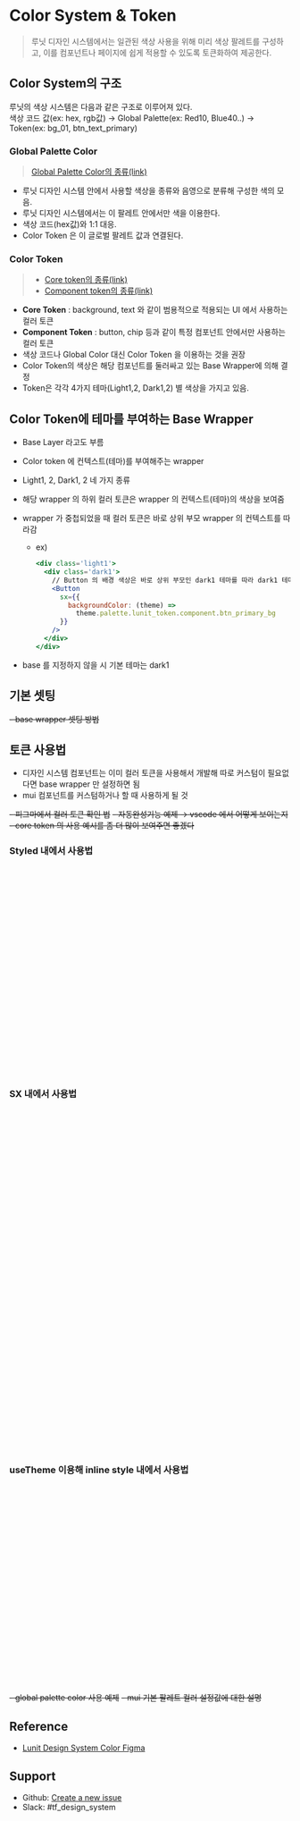 


<Meta of={ColorsStories} />

# Color System & Token

> 루닛 디자인 시스템에서는 일관된 색상 사용을 위해 미리 색상 팔레트를 구성하고, 이를 컴포넌트나 페이지에 쉽게 적용할 수 있도록 토큰화하여 제공한다.

## Color System의 구조
루닛의 색상 시스템은 다음과 같은 구조로 이루어져 있다.<br />
색상 코드 값(ex: hex, rgb값) → Global Palette(ex: Red10, Blue40..) → Token(ex: bg_01, btn_text_primary)

<ColorSystem />

### Global Palette Color

> [Global Palette Color의 종류(link)](?path=/story/foundation-colors--global-colors)
- 루닛 디자인 시스템 안에서 사용할 색상을 종류와 음영으로 분류해 구성한 색의 모음.
- 루닛 디자인 시스템에서는 이 팔레트 안에서만 색을 이용한다.
- 색상 코드(hex값)와 1:1 대응.
- Color Token 은 이 글로벌 팔레트 값과 연결된다.

### Color Token

> - [Core token의 종류(link)](?path=/story/foundation-colors--core-tokens)
> - [Component token의 종류(link)](?path=/story/foundation-colors--component-tokens)

- **Core Token** : background, text 와 같이 범용적으로 적용되는 UI 에서 사용하는 컬러 토큰
- **Component Token** : button, chip 등과 같이 특정 컴포넌트 안에서만 사용하는 컬러 토큰
- 색상 코드나 Global Color 대신 Color Token 을 이용하는 것을 권장
- Color Token의 색상은 해당 컴포넌트를 둘러싸고 있는 Base Wrapper에 의해 결정
- Token은 각각 4가지 테마(Light1,2, Dark1,2) 별 색상을 가지고 있음.


## Color Token에 테마를 부여하는 Base Wrapper
- Base Layer 라고도 부름
- Color token 에 컨텍스트(테마)를 부여해주는 wrapper
- Light1, 2, Dark1, 2 네 가지 종류
- 해당 wrapper 의 하위 컬러 토큰은 wrapper 의 컨텍스트(테마)의 색상을 보여줌
- wrapper 가 중첩되었을 때 컬러 토큰은 바로 상위 부모 wrapper 의 컨텍스트를 따라감
    - ex)        
      ```jsx
      <div class='light1'>
        <div class='dark1'>
          // Button 의 배경 색상은 바로 상위 부모인 dark1 테마를 따라 dark1 테마 색상
          <Button 
            sx={{
              backgroundColor: (theme) => 
                theme.palette.lunit_token.component.btn_primary_bg
            }}
          /> 
        </div>
      </div>
      ```
        
- base 를 지정하지 않을 시 기본 테마는 dark1

## 기본 셋팅
<del>- base wrapper 셋팅 방법</del>

## 토큰 사용법
- 디자인 시스템 컴포넌트는 이미 컬러 토큰을 사용해서 개발해 따로 커스텀이 필요없다면 base wrapper 만 설정하면 됨
- mui 컴포넌트를 커스텀하거나 할 때 사용하게 될 것

<del>- 피그마에서 컬러 토큰 확인 법</del>
<del>- 자동완성기능 예제 → vscode 에서 어떻게 보이는지</del>
<del>- core token 의 사용 예시를 좀 더 많이 보여주면 좋겠다</del>

### Styled 내에서 사용법

<Canvas of={TokenInComponentStories.InComponentWithStyled} sourceState="none" />

```jsx
const InComponentWithStyled = () => {
  const StyledTextField = styled(TextField)(({ theme }) => ({
    "& .MuiInputBase-root": {
      backgroundColor: theme.palette.lunit_token.component.textfield_bg,
      color: theme.palette.lunit_token.core.text_normal,
      "& .MuiInputBase-input": {
        padding: "8px 16px",
      },
      "&.Mui-focused fieldset": {
        borderColor: theme.palette.lunit_token.core.focused,
      },
    },
  }));

  return (
    <>
      <BaseBox theme="light">
        <StyledTextField placeholder="Styled Text Field" />
      </BaseBox>
      <BaseBox theme="dark">
        <StyledTextField placeholder="Styled Text Field" />
      </BaseBox>
    </>
  );
};
```

### SX 내에서 사용법
<Canvas of={TokenInComponentStories.InComponentWithSx} sourceState="none" />

```jsx
const InComponentWithSx = () => {
  return (
    <>
      <BaseBox theme="light">
        <TextField
          placeholder="Text Field with SX"
          sx={{
            "& .MuiInputBase-root": {
              backgroundColor: (theme) =>
                theme.palette.lunit_token.component.textfield_bg,
              color: (theme) => theme.palette.lunit_token.core.text_normal,
              "& .MuiInputBase-input": {
                padding: "8px 16px",
              },
              "&.Mui-focused fieldset": {
                borderColor: (theme) => theme.palette.lunit_token.core.focused,
              },
            },
          }}
        />
        <Box width={150} height={50} bgcolor="#DFDFE2" mt={3}>
          Hello!
          <Box
            sx={{
              backgroundColor: (theme) =>
                theme.palette.lunit_token.component.alert_info_bg,
              color: (theme) =>
                theme.palette.lunit_token.component.alert_info_border,
              boxShadow: (theme) =>
                `20px -10px 5px ${theme.palette.lunit_token.core.shadow_01}`,
              width: 300,
              height: 80,
            }}
          >
            - with alpha value
          </Box>
        </Box>
      </BaseBox>
    </>
  );
};
```

### useTheme 이용해 inline style 내에서 사용법

<Canvas of={TokenInComponentStories.InComponentWithInlineStyle} sourceState="none" />

```jsx
const InComponentWithInlineStyle = () => {
  const theme = useTheme();

  return (
    <>
      <BaseBox theme="light">
        <TextField
          placeholder="Inline Styled Text Field"
          style={{
            backgroundColor: theme.palette.lunit_token.component.textfield_bg,
          }}
        />
      </BaseBox>
      <BaseBox theme="dark">
        <TextField
          placeholder="Inline Styled Text Field"
          style={{
            backgroundColor: theme.palette.lunit_token.component.textfield_bg,
          }}
        />
      </BaseBox>
    </>
  );
};
```

<del>- global palette color 사용 예제</del>
<del>- mui 기본 팔레트 컬러 설정값에 대한 설명</del>

## Reference

- [Lunit Design System Color Figma](https://www.figma.com/file/oh2WsSLBuX30Yp589gyliB/Design-System_1.0.7_Latest?type=design&node-id=14801-186914&mode=design&t=unSsZRlRhL3LrTRm-0)

## Support

- Github: [Create a new issue](https://github.com/lunit-io/design-system/issues/new)
- Slack: #tf_design_system
